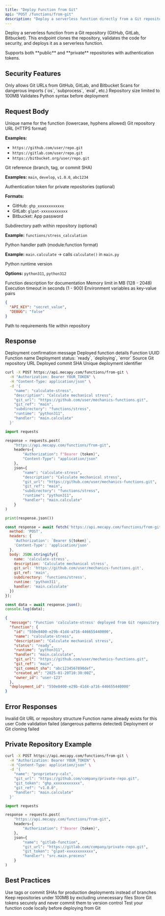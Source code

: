 ```yaml
---
title: "Deploy Function from Git"
api: "POST /functions/from-git"
description: "Deploy a serverless function directly from a Git repository"
---
```


Deploy a serverless function from a Git repository (GitHub, GitLab, Bitbucket). This endpoint clones the repository, validates the code for security, and deploys it as a serverless function.

<Note>
  Supports both **public** and **private** repositories with authentication tokens.
</Note>

## Security Features

<CardGroup cols={2}>
  <Card title="URL Validation" icon="shield-check">
    Only allows Git URLs from GitHub, GitLab, and Bitbucket
  </Card>
  <Card title="Code Scanning" icon="magnifying-glass">
    Scans for dangerous imports (`os`, `subprocess`, `eval`, etc.)
  </Card>
  <Card title="Size Limits" icon="weight-scale">
    Repository size limited to 100MB
  </Card>
  <Card title="Syntax Validation" icon="code">
    Validates Python syntax before deployment
  </Card>
</CardGroup>

## Request Body

<ParamField body="name" type="string" required>
  Unique name for the function (lowercase, hyphens allowed)
</ParamField>

<ParamField body="git_url" type="string" required>
  Git repository URL (HTTPS format)

  **Examples:**
  - `https://github.com/user/repo.git`
  - `https://gitlab.com/user/repo.git`
  - `https://bitbucket.org/user/repo.git`
</ParamField>

<ParamField body="git_ref" type="string" default="main">
  Git reference (branch, tag, or commit SHA)

  **Examples:** `main`, `develop`, `v1.0.0`, `abc1234`
</ParamField>

<ParamField body="git_token" type="string">
  Authentication token for private repositories (optional)

  **Formats:**
  - GitHub: `ghp_xxxxxxxxxxxx`
  - GitLab: `glpat-xxxxxxxxxxxx`
  - Bitbucket: App password
</ParamField>

<ParamField body="subdirectory" type="string">
  Subdirectory path within repository (optional)

  **Example:** `functions/stress_calculation`
</ParamField>

<ParamField body="handler" type="string" required>
  Python handler path (module:function format)

  **Example:** `main.calculate` → calls `calculate()` in `main.py`
</ParamField>

<ParamField body="runtime" type="string" default="python311">
  Python runtime version

  **Options:** `python311`, `python312`
</ParamField>

<ParamField body="description" type="string">
  Function description for documentation
</ParamField>

<ParamField body="memory_limit" type="integer" default="512">
  Memory limit in MB (128 - 2048)
</ParamField>

<ParamField body="timeout" type="integer" default="300">
  Execution timeout in seconds (1 - 900)
</ParamField>

<ParamField body="environment_variables" type="object">
  Environment variables as key-value pairs

  ```json
  {
    "API_KEY": "secret_value",
    "DEBUG": "false"
  }
  ```
</ParamField>

<ParamField body="requirements_file" type="string" default="requirements.txt">
  Path to requirements file within repository
</ParamField>

## Response

<ResponseField name="message" type="string">
  Deployment confirmation message
</ResponseField>

<ResponseField name="function" type="object">
  Deployed function details

  <Expandable title="properties">
    <ResponseField name="id" type="string">
      Function UUID
    </ResponseField>
    <ResponseField name="name" type="string">
      Function name
    </ResponseField>
    <ResponseField name="status" type="string">
      Deployment status: `ready`, `deploying`, `error`
    </ResponseField>
    <ResponseField name="git_url" type="string">
      Source Git repository URL
    </ResponseField>
    <ResponseField name="git_commit_sha" type="string">
      Deployed commit SHA
    </ResponseField>
  </Expandable>
</ResponseField>

<ResponseField name="deployment_id" type="string">
  Unique deployment identifier
</ResponseField>

<RequestExample>

```bash cURL
curl -X POST https://api.mecapy.com/functions/from-git \
  -H "Authorization: Bearer YOUR_TOKEN" \
  -H "Content-Type: application/json" \
  -d '{
    "name": "calculate-stress",
    "description": "Calculate mechanical stress",
    "git_url": "https://github.com/user/mechanics-functions.git",
    "git_ref": "main",
    "subdirectory": "functions/stress",
    "runtime": "python311",
    "handler": "main.calculate"
  }'
```

```python Python
import requests

response = requests.post(
    "https://api.mecapy.com/functions/from-git",
    headers={
        "Authorization": f"Bearer {token}",
        "Content-Type": "application/json"
    },
    json={
        "name": "calculate-stress",
        "description": "Calculate mechanical stress",
        "git_url": "https://github.com/user/mechanics-functions.git",
        "git_ref": "main",
        "subdirectory": "functions/stress",
        "runtime": "python311",
        "handler": "main.calculate"
    }
)

print(response.json())
```

```javascript JavaScript
const response = await fetch('https://api.mecapy.com/functions/from-git', {
  method: 'POST',
  headers: {
    'Authorization': `Bearer ${token}`,
    'Content-Type': 'application/json'
  },
  body: JSON.stringify({
    name: 'calculate-stress',
    description: 'Calculate mechanical stress',
    git_url: 'https://github.com/user/mechanics-functions.git',
    git_ref: 'main',
    subdirectory: 'functions/stress',
    runtime: 'python311',
    handler: 'main.calculate'
  })
});

const data = await response.json();
console.log(data);
```

</RequestExample>

<ResponseExample>

```json Success Response
{
  "message": "Function 'calculate-stress' deployed from Git repository https://github.com/user/mechanics-functions.git (commit: abc1234)",
  "function": {
    "id": "550e8400-e29b-41d4-a716-446655440000",
    "name": "calculate-stress",
    "description": "Calculate mechanical stress",
    "status": "ready",
    "runtime": "python311",
    "handler": "main.calculate",
    "git_url": "https://github.com/user/mechanics-functions.git",
    "git_ref": "main",
    "git_commit_sha": "abc1234567890def",
    "created_at": "2025-01-20T10:30:00Z",
    "owner_id": "user-123"
  },
  "deployment_id": "550e8400-e29b-41d4-a716-446655440000"
}
```

</ResponseExample>

## Error Responses

<ResponseField name="400 Bad Request" type="error">
  Invalid Git URL or repository structure
</ResponseField>

<ResponseField name="409 Conflict" type="error">
  Function name already exists for this user
</ResponseField>

<ResponseField name="422 Unprocessable Entity" type="error">
  Code validation failed (dangerous patterns detected)
</ResponseField>

<ResponseField name="500 Internal Server Error" type="error">
  Deployment or Git cloning failed
</ResponseField>

## Private Repository Example

<CodeGroup>

```bash GitHub Token
curl -X POST https://api.mecapy.com/functions/from-git \
  -H "Authorization: Bearer YOUR_TOKEN" \
  -H "Content-Type: application/json" \
  -d '{
    "name": "proprietary-calc",
    "git_url": "https://github.com/company/private-repo.git",
    "git_token": "ghp_xxxxxxxxxxxx",
    "git_ref": "v1.0.0",
    "handler": "main.calculate"
  }'
```

```python GitLab Token
import requests

response = requests.post(
    "https://api.mecapy.com/functions/from-git",
    headers={
        "Authorization": f"Bearer {token}",
    },
    json={
        "name": "gitlab-function",
        "git_url": "https://gitlab.com/company/private-repo.git",
        "git_token": "glpat-xxxxxxxxxxxx",
        "handler": "src.main.process"
    }
)
```

</CodeGroup>

## Best Practices

<Steps>
  <Step title="Use Specific Git References">
    Use tags or commit SHAs for production deployments instead of branches
  </Step>
  <Step title="Minimize Repository Size">
    Keep repositories under 100MB by excluding unnecessary files
  </Step>
  <Step title="Secure Tokens">
    Store Git tokens securely and never commit them to version control
  </Step>
  <Step title="Test Locally First">
    Test your function code locally before deploying from Git
  </Step>
</Steps>
